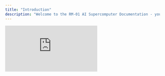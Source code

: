 ```yaml
---
title: "Introduction"
description: "Welcome to the RM-01 AI Supercomputer Documentation - your comprehensive guide to deploying and managing enterprise AI solutions"
---
```


<iframe className="w-full aspect-video rounded-xl" src="https://www.youtube.com/embed/qEKqEdGf9o8?si=34GlLpjV77RF_thm" title="YouTube video player" frameborder="0" allow="accelerometer; autoplay; clipboard-write; encrypted-media; gyroscope; picture-in-picture; web-share" referrerpolicy="strict-origin-when-cross-origin" allowfullscreen />

## What is RM-01?

The RM-01 is a state-of-the-art portable AI supercomputer designed for private, on-premises deployment of large language models. Built for enterprise environments, it delivers powerful AI capabilities while maintaining complete data sovereignty and security.

### Key Capabilities

<CardGroup cols={2}>
    <Card title="High-Performance Local Inferencing" icon="rocket">
        Up to 1000 TOPS (FP8) computing power with 32/64/128GB GPU memory for efficient local AI inference
    </Card>
    <Card title="One-stop Shop for Enterprise AI" icon="sd-card">
        Dedicated 16GB RAM for AI applications and 4TB SSD for RAG data storage
    </Card>
    <Card title="Enterprise Security" icon="shield">
        Hardware-level asymmetrical encryption and secure key management providing fully private, on-premises operation with no data leaving your device
    </Card>
    <Card title="Lightweight Deployment" icon="feather">
        0 cost for deployment, maintenance and a flat learning curve making it the most cost-effective local AI solution for enterprises
    </Card>
</CardGroup>

## Core Features

### High-Performance Local Inferencing with Flexible Model Support


<Tabs>
<Tab title="Model Range">
    **Supported Model Sizes and Types:**
    - 0.5B to 235B parameters (GPTQ Int4 quantization)
    - Mainstream open-source models (DeepSeek, Qwen, Llama)
    - Custom enterprise/industry-specific models
    - Support for multi-modal models
</Tab>
<Tab title="Performance">
    **Inference Capabilities:**
    - Concurrent multi-model support
    - Multi-user support
    - Hardware-accelerated inference with total throughput of over 2000 TPS (tokens per second)
</Tab>
<Tab title="Deployment">
    **Deployment Guarantees:**
    - Plug-and-play installation
    - Real-time model switching
    - Zero-maintenance design
    - Enterprise integration ready
  </Tab>
</Tabs>

### One-stop Solution for Enterprise AI
<Tabs>
    <Tab title="AI Applications First">
        - 16GB dedicated RAM for AI applications
        - Managing and deploying AI applications with Docker
        - Asymmetrical hardware-level encryption for safe application delivery
    </Tab>
    <Tab title="RAG Ready">
        - Embedding model automatically loaded and ready for RAG applications
        - Reranker model automatically loaded and ready for RAG applications
        - Vector database automatically loaded and ready for RAG applications
        - 4TB SSD for data storage
    </Tab>
    <Tab title="Maximum Compatibility">
        - One USB-C port for connection to any device
        - Could be used as a server with a USB-C to Ethernet adapter
        - Will be recognized as a network device
        - Use and manage AI applications/models with assigned local IP addresses and APIs
    </Tab>
</Tabs>

### Enterprise-Grade Security & Privacy

<Steps>
  <Step title="Data Sovereignty">
    All data processing occurs locally on your device. No information is transmitted to external servers or cloud services.
</Step>
<Step title="Hardware Encryption">
    Built-in hardware-level encryption ensures your data remains secure at all times, even the device is lost or stolen.
</Step>
<Step title="Access Control">
    Enterprise-grade user authentication and authorization systems protect against unauthorized access.
  </Step>
  <Step title="Compliance Ready">
    Meets industry standards for data protection and privacy regulations including GDPR, HIPAA, and SOC 2.
  </Step>
</Steps>

### Lightweight Deployment for Low Enterprise TCO

<Tabs>
    <Tab title="Deployment Cost">
        - One-click deployment with 0 cost
        - No dedicated IT staff required
        - Not intrusive to existing IT infrastructure
    </Tab>
    <Tab title="Maintenance Cost">
        - Extremely stable and reliable with 0 maintenance required
        - Power off and on to recover from any unexpected issues
        - No dedicated maintenance staff required
    </Tab>
    <Tab title="Learning Curve">
        - Flat learning curve for enterprise users with no need to learn complex AI technologies
        - Card swapping with one-touch deployment for any AI solutions
    </Tab>
</Tabs>

## What's Next?

Choose your path based on your role and requirements:

<CardGroup cols={3}>
  <Card title="Enterprise Quickstart" icon="play" href="quickstart">
    **For Enterprise Users**

    Get started with your RM-01 device, including hardware setup, management interface access, and using AI applications.
  </Card>
  <Card title="Vendor Deployment Guide" icon="server" href="essentials/deploy">
    **For Vendors & Service Providers**

    Complete deployment guide for implementing RM-01 in enterprise environments, including model preparation and system integration.
  </Card>
  <Card title="System Architecture Guide" icon="sitemap" href="essentials/develop">
    **For Developers**

    Technical guide for building applications on RM-01, covering system architecture, environment setup, and model integration.
  </Card>
</CardGroup>

---

<div className="text-center text-sm text-gray-500 mt-8">
© 2025 Panidea (Chengdu) Artificial Intelligence Technology Co., Ltd. All rights reserved.

</div>